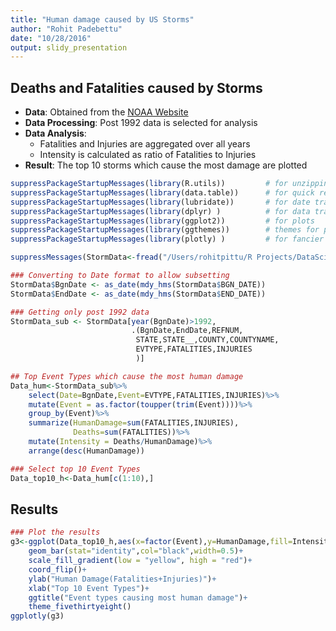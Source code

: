 ```yaml
---
title: "Human damage caused by US Storms"
author: "Rohit Padebettu"
date: "10/28/2016"
output: slidy_presentation
---
```


## Deaths and Fatalities caused by Storms

- **Data**: Obtained from the [NOAA Website](http://www.ncdc.noaa.gov/stormevents/ftp.jsp)
- **Data Processing**:  Post 1992 data is selected for analysis
- **Data Analysis**: 
    + Fatalities and Injuries are aggregated over all years
    + Intensity is calculated as ratio of Fatalities to Injuries
- **Result**:   The top 10 storms which cause the most damage are plotted

```r
suppressPackageStartupMessages(library(R.utils))         # for unzipping the file
suppressPackageStartupMessages(library(data.table))      # for quick reading and subsetting
suppressPackageStartupMessages(library(lubridate))       # for date transformations
suppressPackageStartupMessages(library(dplyr) )          # for data transformations
suppressPackageStartupMessages(library(ggplot2))         # for plots
suppressPackageStartupMessages(library(ggthemes))        # themes for plots
suppressPackageStartupMessages(library(plotly) )         # for fancier interactive plots

suppressMessages(StormData<-fread("/Users/rohitpittu/R Projects/DataScience/Reproducible Research/Final Course Project//Data/StormData.csv",header = TRUE,strip.white = TRUE))

### Converting to Date format to allow subsetting
StormData$BgnDate <- as_date(mdy_hms(StormData$BGN_DATE))
StormData$EndDate <- as_date(mdy_hms(StormData$END_DATE))

### Getting only post 1992 data
StormData_sub <- StormData[year(BgnDate)>1992,
                           .(BgnDate,EndDate,REFNUM,
                            STATE,STATE__,COUNTY,COUNTYNAME,
                            EVTYPE,FATALITIES,INJURIES
                            )]

## Top Event Types which cause the most human damage
Data_hum<-StormData_sub%>%
    select(Date=BgnDate,Event=EVTYPE,FATALITIES,INJURIES)%>%
    mutate(Event = as.factor(toupper(trim(Event))))%>%
    group_by(Event)%>%
    summarize(HumanDamage=sum(FATALITIES,INJURIES),
              Deaths=sum(FATALITIES))%>%
    mutate(Intensity = Deaths/HumanDamage)%>%
    arrange(desc(HumanDamage))

### Select top 10 Event Types
Data_top10_h<-Data_hum[c(1:10),]

```

## Results

```r
### Plot the results
g3<-ggplot(Data_top10_h,aes(x=factor(Event),y=HumanDamage,fill=Intensity))+
    geom_bar(stat="identity",col="black",width=0.5)+
    scale_fill_gradient(low = "yellow", high = "red")+
    coord_flip()+
    ylab("Human Damage(Fatalities+Injuries)")+
    xlab("Top 10 Event Types")+
    ggtitle("Event types causing most human damage")+
    theme_fivethirtyeight()
ggplotly(g3)
```


